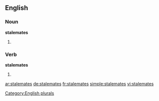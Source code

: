 ==English==

===Noun===
'''stalemates'''

# {{plural of |[[stalemate]]}}

===Verb===
'''stalemates'''

# {{third-person singular of|stalemate}}

[[Category:English plurals]]

[[ar:stalemates]]
[[de:stalemates]]
[[fr:stalemates]]
[[simple:stalemates]]
[[vi:stalemates]]